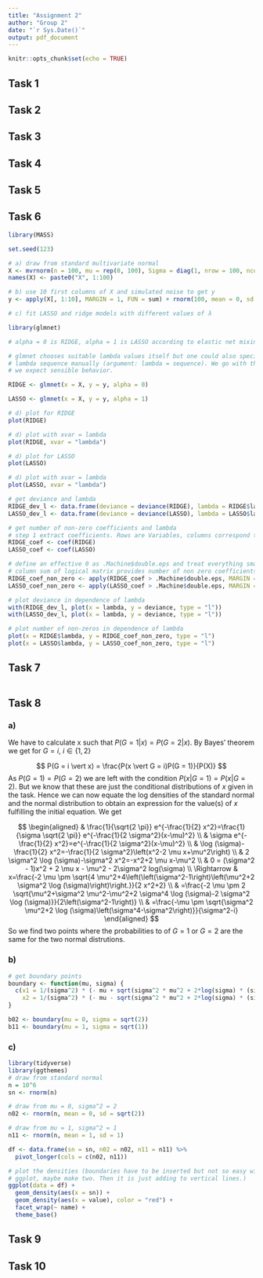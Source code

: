```yaml
---
title: "Assignment 2"
author: "Group 2"
date: "`r Sys.Date()`"
output: pdf_document
---
```


```r
knitr::opts_chunk$set(echo = TRUE)
```

## Task 1

## Task 2

## Task 3

## Task 4

## Task 5

## Task 6

```r
library(MASS)

set.seed(123)

# a) draw from standard multivariate normal
X <- mvrnorm(n = 100, mu = rep(0, 100), Sigma = diag(1, nrow = 100, ncol = 100))
names(X) <- paste0("X", 1:100)

# b) use 10 first columns of X and simulated noise to get y
y <- apply(X[, 1:10], MARGIN = 1, FUN = sum) + rnorm(100, mean = 0, sd = sqrt(0.01))

# c) fit LASSO and ridge models with different values of λ 

library(glmnet)

# alpha = 0 is RIDGE, alpha = 1 is LASSO according to elastic net mixing

# glmnet chooses suitable lambda values itself but one could also specify the
# lambda sequence manually (argument: lambda = sequence). We go with the implemented selection of lambda as
# we expect sensible behavior.

RIDGE <- glmnet(x = X, y = y, alpha = 0)

LASSO <- glmnet(x = X, y = y, alpha = 1)
```

```r
# d) plot for RIDGE
plot(RIDGE)

# d) plot with xvar = lambda
plot(RIDGE, xvar = "lambda")
```

```r
# d) plot for LASSO
plot(LASSO)

# d) plot with xvar = lambda
plot(LASSO, xvar = "lambda")
```
```r
# get deviance and lambda
RIDGE_dev_l <- data.frame(deviance = deviance(RIDGE), lambda = RIDGE$lambda)
LASSO_dev_l <- data.frame(deviance = deviance(LASSO), lambda = LASSO$lambda)

# get number of non-zero coefficients and lambda
# step 1 extract coefficients. Rows are Variables, columns correspond to lambda
RIDGE_coef <- coef(RIDGE)
LASSO_coef <- coef(LASSO)

# define an effective 0 as .Machine$double.eps and treat everything smaller as 0
# column sum of logical matrix provides number of non zero coefficients
RIDGE_coef_non_zero <- apply(RIDGE_coef > .Machine$double.eps, MARGIN = 2, sum)
LASSO_coef_non_zero <- apply(LASSO_coef > .Machine$double.eps, MARGIN = 2, sum)

# plot deviance in dependence of lambda
with(RIDGE_dev_l, plot(x = lambda, y = deviance, type = "l"))
with(LASSO_dev_l, plot(x = lambda, y = deviance, type = "l"))

# plot number of non-zeros in dependence of lambda
plot(x = RIDGE$lambda, y = RIDGE_coef_non_zero, type = "l")
plot(x = LASSO$lambda, y = LASSO_coef_non_zero, type = "l")

```


## Task 7


```r


```

## Task 8

### a) 

We have to calculate x such that $P(G = 1 \vert x) = P(G = 2\vert x)$. By Bayes' theorem
we get for $G = i$, $i \in \{1, 2\}$

$$
P(G = i \vert x) = \frac{P(x \vert G = i)P(G = 1)}{P(X)}
$$
As $P(G = 1) = P(G = 2)$ we are left with the condition $P(x \vert G = 1) = P(x \vert G = 2)$. But we know that these are just the conditional distributions of $x$ given in the task. Hence we can now equate the log densities of the standard normal and the normal distribution to obtain an expression for the value(s) of $x$ fulfilling the initial equation. We get

$$
  \begin{aligned}
& \frac{1}{\sqrt{2 \pi}} e^{-\frac{1}{2} x^2}=\frac{1}{\sigma \sqrt{2 \pi}} e^{-\frac{1}{2 \sigma^2}(x-\mu)^2}  \\
& \sigma e^{-\frac{1}{2} x^2}=e^{-\frac{1}{2 \sigma^2}(x-\mu)^2} \\
& \log (\sigma)-\frac{1}{2} x^2=-\frac{1}{2 \sigma^2}\left(x^2-2 \mu x+\mu^2\right) \\
& 2 \sigma^2 \log (\sigma)-\sigma^2 x^2=-x^2+2 \mu x-\mu^2 \\
& 0 = (\sigma^2 - 1)x^2 + 2 \mu x - \mu^2 - 2\sigma^2 log(\sigma) \\
\Rightarrow  & x=\frac{-2 \mu \pm \sqrt{4 \mu^2+4\left(\left(\sigma^2-1\right)\left(\mu^2+2 \sigma^2 \log (\sigma)\right)\right.}}{2 x^2+2} \\
& =\frac{-2 \mu \pm 2 \sqrt{\mu^2+\sigma^2 \mu^2-\mu^2+2 \sigma^4 \log (\sigma)-2 \sigma^2 \log (\sigma)}}{2\left(\sigma^2-1\right)} \\
& =\frac{-\mu \pm \sqrt{\sigma^2 \mu^2+2 \log (\sigma)\left(\sigma^4-\sigma^2\right)}}{\sigma^2-i}
\end{aligned}
$$
So we find two points where the probabilities to of $G = 1$ or $G = 2$ are the same for the two normal distrutions. 

### b) 

```r
# get boundary points
boundary <- function(mu, sigma) {
  c(x1 = 1/(sigma^2) * (- mu + sqrt(sigma^2 * mu^2 + 2*log(sigma) * (sigma^4 + sigma^2))), 
    x2 = 1/(sigma^2) * (- mu - sqrt(sigma^2 * mu^2 + 2*log(sigma) * (sigma^4 + sigma^2))))
}

b02 <- boundary(mu = 0, sigma = sqrt(2))
b11 <- boundary(mu = 1, sigma = sqrt(1))
```


### c)

```r
library(tidyverse)
library(ggthemes)
# draw from standard normal 
n = 10^6
sn <- rnorm(n)

# draw from mu = 0, sigma^2 = 2
n02 <- rnorm(n, mean = 0, sd = sqrt(2))

# draw from mu = 1, sigma^2 = 1
n11 <- rnorm(n, mean = 1, sd = 1)

df <- data.frame(sn = sn, n02 = n02, n11 = n11) %>% 
  pivot_longer(cols = c(n02, n11))

# plot the densities (boundaries have to be inserted but not so easy with one 
# ggplot, maybe make two. Then it is just adding to vertical lines.)
ggplot(data = df) +
  geom_density(aes(x = sn)) +
  geom_density(aes(x = value), color = "red") +
  facet_wrap(~ name) +
  theme_base()

```




## Task 9

## Task 10

